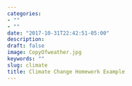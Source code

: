 ```yaml
---
categories:
- ""
- ""
date: "2017-10-31T22:42:51-05:00"
description:
draft: false
image: CopyOfweather.jpg
keywords: ""
slug: climate
title: Climate Change Homework Example
---
```

